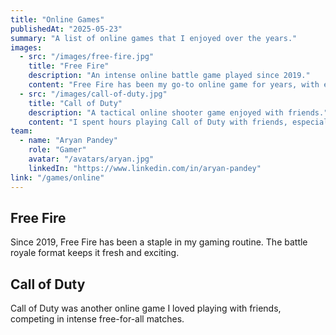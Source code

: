 ```yaml
---
title: "Online Games"
publishedAt: "2025-05-23"
summary: "A list of online games that I enjoyed over the years."
images:
  - src: "/images/free-fire.jpg"
    title: "Free Fire"
    description: "An intense online battle game played since 2019."
    content: "Free Fire has been my go-to online game for years, with exciting free-for-all matches and fun strategies."
  - src: "/images/call-of-duty.jpg"
    title: "Call of Duty"
    description: "A tactical online shooter game enjoyed with friends."
    content: "I spent hours playing Call of Duty with friends, especially during free-for-all rounds."
team:
  - name: "Aryan Pandey"
    role: "Gamer"
    avatar: "/avatars/aryan.jpg"
    linkedIn: "https://www.linkedin.com/in/aryan-pandey"
link: "/games/online"
---
```


## Free Fire
Since 2019, Free Fire has been a staple in my gaming routine. The battle royale format keeps it fresh and exciting.

## Call of Duty
Call of Duty was another online game I loved playing with friends, competing in intense free-for-all matches.
